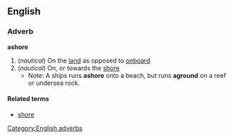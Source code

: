 ==English==
===Adverb===
'''ashore'''

#(''nautical'') On the [[land]] as opposed to [[onboard]]
#(''nautical'') On, or towards the [[shore]]
#*Note: A ships runs '''ashore''' onto a beach, but runs '''aground''' on a reef or undersea rock.

====Related terms====
*[[shore]]

[[Category:English adverbs]]